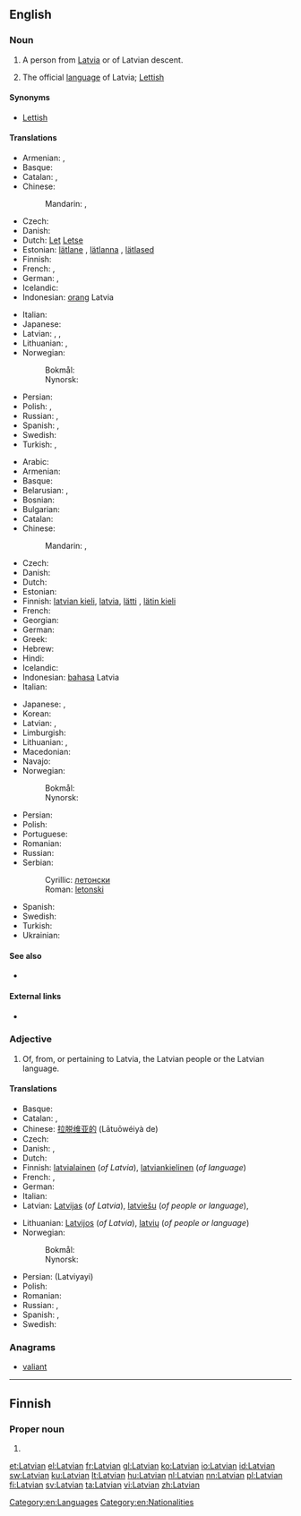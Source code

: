 {{also|latvian}}
==English==

===Noun===
{{wikipedia}}
{{en-noun|s|-}}

# {{countable}} A person from [[Latvia]] or of Latvian descent.
# {{uncountable}} The official [[language]] of Latvia; [[Lettish]]

====Synonyms====
* {{sense|language}} [[Lettish]]

====Translations====
{{trans-top|person}}
* Armenian: {{t|hy|լատվիացի|tr=latviac’i}}, {{t|hy|լատիշ|tr=latiš}}
* Basque: {{t|eu|letoniar|xs=Basque}}
* Catalan: {{t-|ca|letó|m}}, {{t-|ca|letona|f}}
* Chinese:
*: Mandarin: {{t|cmn|拉脫維亞人|sc=Hani}},  {{t|cmn|拉脱维亚人|tr=Lātuōwéiyà-rén|sc=Hani}}
* Czech: {{t-|cs|Lotyš|m}}
* Danish: {{t+|da|lette}}
* Dutch: [[Let]] {{m}} [[Letse]] {{f}}
* Estonian: [[lätlane]] {{m|f}}, [[lätlanna]] {{f}}, [[lätlased]] {{p}}
* Finnish: {{t+|fi|latvialainen}}
* French: {{t+|fr|Letton|m}}, {{t-|fr|Lettone|f}}
* German: {{t+|de|Lette|m}}, {{t+|de|Lettin|f}}
* Icelandic: {{t|is|letti|m}}
* Indonesian: [[orang]] Latvia
{{trans-mid}}
* Italian: {{t+|it|lettone|m|f}}
* Japanese: {{t|ja|ラトビア人|tr=Ratobia-jin}}
* Latvian: {{t|lv|latvietis|m|xs=Latvian}}, {{t|lv|latviete|f|xs=Latvian}}, {{t|lv|latvis|m}}
* Lithuanian: {{t+|lt|latvis|m|xs=Lithuanian}}, {{t+|lt|latvė|f|xs=Lithuanian}}
* Norwegian:
*: Bokmål: {{t|nb|latvier|m}}
*: Nynorsk: {{t|nn|latviar|m}}
* Persian: {{t|fa|لاتویایی|tr=lâtviyâyi|sc=fa-Arab}}
* Polish: {{t+|pl|Łotysz|m}}, {{t+|pl|Łotyszka|f}}
* Russian: {{t+|ru|латыш|m|tr=latýš}}, {{t+|ru|латышка|f|tr=latýška}}
* Spanish: {{t+|es|letón|m}}, {{t-|es|letona|f}}
* Swedish: {{t+|sv|lett|c}}
* Turkish: {{t|tr|Leton}}, {{t|tr|Letonyalı}}
{{trans-bottom}}

{{trans-top|language}}
* Arabic: {{t|ar|لاتفية|f|tr=laatfíyya|sc=Arab}}
* Armenian: {{t-|hy|լատիշերեն|tr=latišeren}}
* Basque: {{t|eu|letoniera|xs=Basque}}
* Belarusian: {{t|be|латышская|f|tr=latýšskaja|sc=Cyrl}}, {{t|be|латыская|f|tr=latýskaja|sc=Cyrl}}
* Bosnian: {{t-|bs|letonski|m}}
* Bulgarian: {{t|bg|латвийски|m|tr=latvíjski|sc=Cyrl}}
* Catalan: {{t-|ca|letó|m}}
* Chinese:
*: Mandarin: {{t|cmn|拉脫維亞語|sc=Hani}},  {{t|cmn|拉脱维亚语|tr=Lātuōwéiyà-yǔ|sc=Hani}}
* Czech: {{t+|cs|lotyština|f}}
* Danish: {{t+|da|lettisk}}
* Dutch: {{t+|nl|Lets}}
* Estonian: {{t+|et|läti keel}}
* Finnish: [[latvian kieli]], [[latvia]], [[lätti]] {{qualifier|obsolete}}, [[lätin kieli]] {{qualifier|obsolete}}
* French: {{t+|fr|letton|m}}
* Georgian: {{t|ka|ლატვიური|tr=latviuri|sc=Geor}}
* German: {{t+|de|Lettisch|n}}
* Greek: {{t+|el|λεττονικά|n|p|tr=lettoniká}}
* Hebrew: {{t|he|לטבית|f|sc=Hebr}}
* Hindi: {{t|hi|लातवियाई|f|tr=lātviyā'ī|sc=Deva}}
* Icelandic: {{t+|is|lettneska|f}}
* Indonesian: [[bahasa]] Latvia
* Italian: {{t+|it|lettone|m}}
{{trans-mid}}
* Japanese: {{t+|ja|ラトヴィア語|tr=Ratovia-go}}, {{t|ja|ラトビア語|tr=Ratobia-go}}
* Korean: {{t|ko|라트비아어|tr=Rateubia-eo|sc=Kore}}
* Latvian: {{t+|lv|latviešu valoda|f|xs=Latvian}}, {{t|lv|latvju valoda|f}}
* Limburgish: {{t|li|Lètsj|n|xs=Limburgish}}
* Lithuanian: {{t+|lt|latvių kalba|f|xs=Lithuanian}}, {{t|lt|latvių|xs=Lithuanian}}
* Macedonian: {{t|mk|латвиски|m|tr=latvíski|sc=Cyrl}}
* Navajo: {{tø|nv|Létbii bizaad}}
* Norwegian:
*: Bokmål: {{t|nb|latvisk|m}}
*: Nynorsk: {{t|nn|latvisk|m}}
* Persian: {{t|fa|لاتویایی|tr=lâtviyâyi|sc=fa-Arab}}
* Polish: {{t+|pl|łotewski|m}}
* Portuguese: {{t|pt|letão}}
* Romanian: {{t|ro|letonă}}
* Russian: {{t+|ru|латышский|tr=latýšskij}}
* Serbian:
*: Cyrillic: [[летонски#Serbian|летонски]] {{m}}
*: Roman: [[letonski#Serbian|letonski]] {{m}}
* Spanish: {{t+|es|letón|m}}
* Swedish: {{t+|sv|lettiska}}
* Turkish: {{t+|tr|Letonca}}
* Ukrainian: {{t|uk|латиська|f|tr=latýs'ka|sc=Cyrl}}
{{trans-bottom}}

====See also====
* {{langlist}}

====External links====
* {{ISO 639|link=Ethnologue|1code=lv|code=lav}}
{{interwiktionary|code=lv}}

===Adjective===
{{en-adj|-}}

# Of, from, or pertaining to Latvia, the Latvian people or the Latvian language.

====Translations====
{{trans-top|pertaining to Latvia or the Latvian language}}
* Basque: {{t|eu|letoniar|xs=Basque}}
* Catalan: {{t-|ca|letó|m}}, {{t-|ca|letona|f}}
* Chinese: [[拉脱维亚的]] (Lātuōwéiyà de)
* Czech: {{t-|cs|lotyšský|m}}
* Danish: {{t+|da|lettisk}},  {{qualifier|rare}} {{t|da|letlandsk}}
* Dutch: {{t+|nl|Lets}}
* Finnish: [[latvialainen]] (''of Latvia''), [[latviankielinen]] (''of language'')
* French: {{t+|fr|letton|m}}, {{t-|fr|lettone|f}}
* German: {{t+|de|lettisch}}
* Italian: {{t+|it|lettone|m|f}}
* Latvian: [[Latvijas]] (''of Latvia''), [[latviešu]] (''of people or language''), {{t|lv|latvju}}
{{trans-mid}}
* Lithuanian: [[Latvijos]] (''of Latvia''), [[latvių]] (''of people or language'')
* Norwegian:
*: Bokmål: {{t|nb|latvisk}}
*: Nynorsk: {{t|nn|latvisk}}
* Persian: {{fa-Arab|[[لاتویایی]]}} (Latviyayi)
* Polish: {{t+|pl|łotewski|m}}
* Romanian: {{t|ro|leton|m|n}}
* Russian: {{t+|ru|латышский|tr=latýšskij}},  {{t+|ru|латвийский|tr=latvíjskij}}
* Spanish: {{t+|es|letón|m}}, {{t-|es|letona|f}}
* Swedish: {{t+|sv|lettisk}}
{{trans-bottom}}

===Anagrams===
* [[valiant#English|valiant]]

[[Category:en:Languages]]
[[Category:en:Nationalities]]

----

==Finnish==

===Proper noun===
{{head|fi|proper noun form}}

# {{fi-form of|type=proper noun|case=genitive|pl=singular|[[Latvia]]}}

[[et:Latvian]]
[[el:Latvian]]
[[fr:Latvian]]
[[gl:Latvian]]
[[ko:Latvian]]
[[io:Latvian]]
[[id:Latvian]]
[[sw:Latvian]]
[[ku:Latvian]]
[[lt:Latvian]]
[[hu:Latvian]]
[[nl:Latvian]]
[[nn:Latvian]]
[[pl:Latvian]]
[[fi:Latvian]]
[[sv:Latvian]]
[[ta:Latvian]]
[[vi:Latvian]]
[[zh:Latvian]]